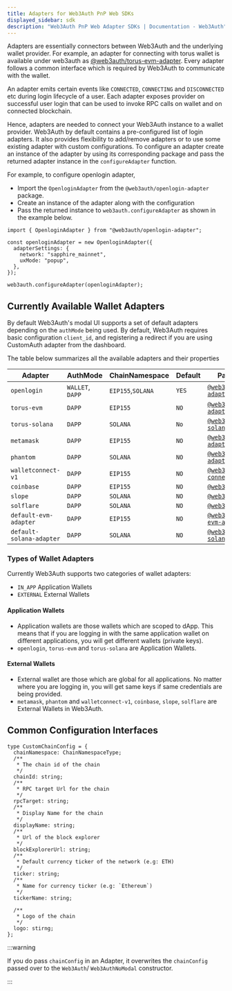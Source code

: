 ```yaml
---
title: Adapters for Web3Auth PnP Web SDKs
displayed_sidebar: sdk
description: "Web3Auth PnP Web Adapter SDKs | Documentation - Web3Auth"
---
```


Adapters are essentially connectors between Web3Auth and the underlying wallet provider. For example, an adapter for connecting with torus wallet is
available under web3auth as [@web3auth/torus-evm-adapter](/sdk/pnp/web/adapters/torus-evm). Every adapter follows a common interface which is required
by Web3Auth to communicate with the wallet.

An adapter emits certain events like `CONNECTED`, `CONNECTING` and `DISCONNECTED` etc during login lifecycle of a user. Each adapter exposes provider
on successful user login that can be used to invoke RPC calls on wallet and on connected blockchain.

Hence, adapters are needed to connect your Web3Auth instance to a wallet provider. Web3Auth by default contains a pre-configured list of login
adapters. It also provides flexibility to add/remove adapters or to use some existing adapter with custom configurations. To configure an adapter
create an instance of the adapter by using its corresponding package and pass the returned adapter instance in the `configureAdapter` function.

For example, to configure openlogin adapter,

- Import the `OpenloginAdapter` from the `@web3auth/openlogin-adapter` package.
- Create an instance of the adapter along with the configuration
- Pass the returned instance to `web3auth.configureAdapter` as shown in the example below.

```tsx
import { OpenloginAdapter } from "@web3auth/openlogin-adapter";

const openloginAdapter = new OpenloginAdapter({
  adapterSettings: {
    network: "sapphire_mainnet",
    uxMode: "popup",
  },
});

web3auth.configureAdapter(openloginAdapter);
```

## Currently Available Wallet Adapters

By default Web3Auth's modal UI supports a set of default adapters depending on the `authMode` being used. By default, Web3Auth requires basic
configuration `client_id`, and registering a redirect if you are using CustomAuth adapter from the dashboard.

The table below summarizes all the available adapters and their properties

| Adapter                 | AuthMode         | ChainNamespace    | Default | Package Name                                                                     |
| ------------------------| ---------------- | ----------------- | ------- | -------------------------------------------------------------------------------- |
| `openlogin`             | `WALLET`, `DAPP` | `EIP155`,`SOLANA` | `YES`   | [`@web3auth/openlogin-adapter`](/sdk/pnp/web/adapters/openlogin)                 |
| `torus-evm`             | `DAPP`           | `EIP155`          | `NO`    | [`@web3auth/torus-evm-adapter`](/sdk/pnp/web/adapters/torus-evm)                 |
| `torus-solana`          | `DAPP`           | `SOLANA`          | `No`    | [`@web3auth/torus-solana-adapter`](/sdk/pnp/web/adapters/torus-solana)           |
| `metamask`              | `DAPP`           | `EIP155`          | `NO`    | [`@web3auth/metamask-adapter`](/sdk/pnp/web/adapters/metamask)                   |
| `phantom`               | `DAPP`           | `SOLANA`          | `NO`    | [`@web3auth/phantom-adapter`](/sdk/pnp/web/adapters/phantom)                     |
| `walletconnect-v1`      | `DAPP`           | `EIP155`          | `NO`    | [`@web3auth/wallet-connect-v1-adapter`](/sdk/pnp/web/adapters/wallet-connect-v1) |
| `coinbase`              | `DAPP`           | `EIP155`          | `NO`    | [`@web3auth/coinbase`](/sdk/pnp/web/adapters/coinbase)                           |
| `slope`                 | `DAPP`           | `SOLANA`          | `NO`    | [`@web3auth/slope`](/sdk/pnp/web/adapters/slope)                                 |
| `solflare`              | `DAPP`           | `SOLANA`          | `NO`    | [`@web3auth/solflare`](/sdk/pnp/web/adapters/solflare)                           |
| `default-evm-adapter`   | `DAPP`           | `EIP155`          | `NO`    | [`@web3auth/default-evm-adapter`](/sdk/pnp/web/adapter/default-evm-adapter)      |
| `default-solana-adapter`| `DAPP`           | `SOLANA`          | `NO`    | [`@web3auth/default-solana-adapter`](/sdk/pnp/web/adapter/default-solana-adapter)|

### Types of Wallet Adapters

Currently Web3Auth supports two categories of wallet adapters:

- `IN_APP` Application Wallets
- `EXTERNAL` External Wallets

#### Application Wallets

- Application wallets are those wallets which are scoped to dApp. This means that if you are logging in with the same application wallet on different
  applications, you will get different wallets (private keys).
- `openlogin`, `torus-evm` and `torus-solana` are Application Wallets.

#### External Wallets

- External wallet are those which are global for all applications. No matter where you are logging in, you will get same keys if same credentials are
  being provided.
- `metamask`, `phantom` and `walletconnect-v1`, `coinbase`, `slope`, `solflare` are External Wallets in Web3Auth.

## Common Configuration Interfaces

```tsx
type CustomChainConfig = {
  chainNamespace: ChainNamespaceType;
  /**
   * The chain id of the chain
   */
  chainId: string;
  /**
   * RPC target Url for the chain
   */
  rpcTarget: string;
  /**
   * Display Name for the chain
   */
  displayName: string;
  /**
   * Url of the block explorer
   */
  blockExplorerUrl: string;
  /**
   * Default currency ticker of the network (e.g: ETH)
   */
  ticker: string;
  /**
   * Name for currency ticker (e.g: `Ethereum`)
   */
  tickerName: string;

  /**
   * Logo of the chain
   */
  logo: stirng;
};
```

:::warning

If you do pass `chainConfig` in an Adapter, it overwrites the `chainConfig` passed over to the `Web3Auth`/ `Web3AuthNoModal` constructor.

:::
